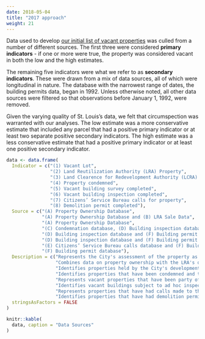 ```yaml
---
date: 2018-05-04
title: "2017 approach"
weight: 21
---
```


Data used to develop [our initial list of vacant properties](https://github.com/chris-prener/vacancy-data) was culled from a number of different sources. The first three were considered **primary indicators** - if one or more were true, the property was considered vacant in both the low and the high estimates. 

The remaining five indicators were what we refer to as **secondary indicators**. These were drawn from a mix of data sources, all of which were longitudinal in nature. The database with the narrowest range of dates, the building permits data, began in 1992. Unless otherwise noted, all other data sources were filtered so that observations before January 1, 1992, were removed.

Given the varying quality of St. Louis's data, we felt that circumspection was warranted with our analyses. The low estimate was a more conservative estimate that included any parcel that had a positive primary indicator or at least two separate positive secondary indicators. The high estimate was a less conservative estimate that had a positive primary indicator or at least one positive secondary indicator.

```r
data <- data.frame(
  Indicator = c("(1) Vacant Lot", 
                "(2) Land Reutilization Authority (LRA) Property",
                "(3) Land Clearence for Redevelopment Authority (LCRA) Property",
                "(4) Property condemned",
                "(5) Vacant building survey completed",
                "(6) Vacant building inspection completed",
                "(7) Citizens’ Service Bureau calls for property",
                "(8) Demolition permit completed"),
  Source = c("(A) Property Ownership Database", 
             "(A) Property Ownership Database and (B) LRA Sale Data",
             "(A) Property Ownership Database",
             "(C) Condemnation database, (D) Building inspection database, and (F) Building permit database",
             "(D) Building inspection database and (F) Building permit database",
             "(D) Building inspection database and (F) Building permit database",
             "(E) Citizens’ Service Bureau calls database and (F) Building permit database",
             "(F) Building permit database"),
  Description = c("Represents the City's assessment of the property as a vacant lot.",
                  "Combines data on property ownership with the LRA's own sales list to identify properties held in the City's land bank.",
                  "Identifies properties held by the City's development agency.",
                  "Identifies properties that have been condemned and that have not had a subsequent inspection",
                  "Represents vacant properties that have been party of the city’s yearly survey of vacant buildings",
                  "Identifies vacant buildings subject to ad hoc inspections",
                  "Represents properties that have had calls made to the Citizens’ Service Bureau (St. Louis’s 3-1-1 system) regarding either vacant lot or vacant building conditions",
                  "Identifies properties that have had demolition permits completed on a major residential or commercial structure"),
  stringsAsFactors = FALSE
)

knitr::kable(
  data, caption = "Data Sources"
)
```

